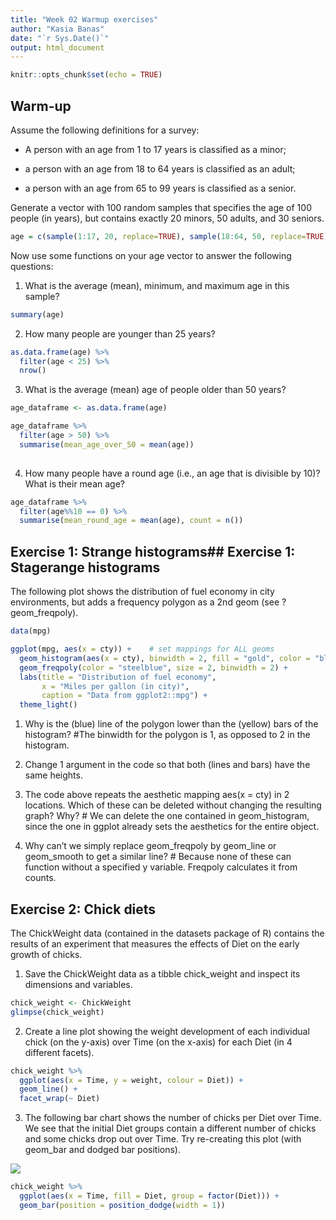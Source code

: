 ```yaml
---
title: "Week 02 Warmup exercises"
author: "Kasia Banas"
date: "`r Sys.Date()`"
output: html_document
---
```


```r
knitr::opts_chunk$set(echo = TRUE)
```

## Warm-up

Assume the following definitions for a survey:

-   A person with an age from 1 to 17 years is classified as a minor;

-   a person with an age from 18 to 64 years is classified as an adult;

-   a person with an age from 65 to 99 years is classified as a senior.

Generate a vector with 100 random samples that specifies the age of 100 people (in years), but contains exactly 20 minors, 50 adults, and 30 seniors.

```r
age = c(sample(1:17, 20, replace=TRUE), sample(18:64, 50, replace=TRUE), sample(65:99, 30, replace=TRUE))

```

Now use some functions on your age vector to answer the following questions:

1.  What is the average (mean), minimum, and maximum age in this sample?

```r
summary(age)
```

2.  How many people are younger than 25 years?

```r
as.data.frame(age) %>% 
  filter(age < 25) %>% 
  nrow()
```

3.  What is the average (mean) age of people older than 50 years?

```r
age_dataframe <- as.data.frame(age)

age_dataframe %>% 
  filter(age > 50) %>% 
  summarise(mean_age_over_50 = mean(age))
  
```

4.  How many people have a round age (i.e., an age that is divisible by 10)? What is their mean age?

```r
age_dataframe %>% 
  filter(age%%10 == 0) %>% 
  summarise(mean_round_age = mean(age), count = n())
```
## Exercise 1: Strange histograms## Exercise 1: Stagerange histograms

The following plot shows the distribution of fuel economy in city environments, but adds a frequency polygon as a 2nd geom (see ?geom_freqpoly).

```r
data(mpg)

ggplot(mpg, aes(x = cty)) +    # set mappings for ALL geoms
  geom_histogram(aes(x = cty), binwidth = 2, fill = "gold", color = "black") +
  geom_freqpoly(color = "steelblue", size = 2, binwidth = 2) +
  labs(title = "Distribution of fuel economy", 
       x = "Miles per gallon (in city)",
       caption = "Data from ggplot2::mpg") +
  theme_light()
```

1.  Why is the (blue) line of the polygon lower than the (yellow) bars of the histogram? #The binwidth for the polygon is 1, as opposed to 2 in the histogram.

2.  Change 1 argument in the code so that both (lines and bars) have the same heights.

3.  The code above repeats the aesthetic mapping aes(x = cty) in 2 locations. Which of these can be deleted without changing the resulting graph? Why? # We can delete the one contained in geom_histogram, since the one in ggplot already sets the aesthetics for the entire object.

4.  Why can't we simply replace geom_freqpoly by geom_line or geom_smooth to get a similar line? # Because none of these can function without a specified y variable. Freqpoly calculates it from counts.

## Exercise 2: Chick diets

The ChickWeight data (contained in the datasets package of R) contains the results of an experiment that measures the effects of Diet on the early growth of chicks.

1.  Save the ChickWeight data as a tibble chick_weight and inspect its dimensions and variables.

```r
chick_weight <- ChickWeight
glimpse(chick_weight)
```

2.  Create a line plot showing the weight development of each individual chick (on the y-axis) over Time (on the x-axis) for each Diet (in 4 different facets).

```r
chick_weight %>% 
  ggplot(aes(x = Time, y = weight, colour = Diet)) +
  geom_line() +
  facet_wrap(~ Diet)
```

3.  The following bar chart shows the number of chicks per Diet over Time. We see that the initial Diet groups contain a different number of chicks and some chicks drop out over Time. Try re-creating this plot (with geom_bar and dodged bar positions).

![](chicks-diets.png)
```r
chick_weight %>% 
  ggplot(aes(x = Time, fill = Diet, group = factor(Diet))) +
  geom_bar(position = position_dodge(width = 1))
`````````
